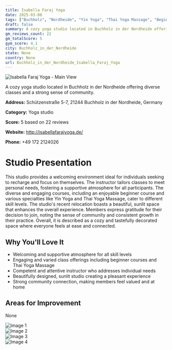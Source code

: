 ```yaml
---
title: Isabella Faraj Yoga
date: 2025-03-08
tags: ["Buchholz", "Nordheide", "Yin Yoga", "Thai Yoga Massage", "Beginner Yoga", "atmosphere", "size", "Buchholz in der Nordheide"]  
draft: false
summary: A cozy yoga studio located in Buchholz in der Nordheide offering diverse classes and a strong sense of community.
gm_reviews_count: 22
gm_totalScore: 5
gym_score: 4.1
city: Buchholz_in_der_Nordheide
state: None
country: None
url: Buchholz_in_der_Nordheide_Isabella_Faraj_Yoga
---
```


<div className="aspect-[16/9] relative my-8">
  <img 
    src="https://lh5.googleusercontent.com/p/AF1QipMs0SaA673m0s9ly7ZL0PxGVsTUHGT5arAapwmZ=w1920-h1080-k-no"
    alt="Isabella Faraj Yoga - Main View"
    className="object-cover absolute inset-0 w-full h-full rounded-lg"
  />
</div>

A cozy yoga studio located in Buchholz in der Nordheide offering diverse classes and a strong sense of community.

**Address:** Schützenstraße 5-7, 21244 Buchholz in der Nordheide, Germany

**Category:** Yoga studio

**Score:** 5 based on 22 reviews

**Website:** http://isabellafarajyoga.de/

**Phone:** +49 172 2124026

# Studio Presentation

This studio provides a welcoming environment ideal for individuals seeking to recharge and focus on themselves. The instructor tailors classes to meet personal needs, fostering a supportive atmosphere for all participants. The diverse and engaging courses, including an enjoyable beginner course and various specialties like Yin Yoga and Thai Yoga Massage, cater to different skill levels. The studio's recent relocation boasts a beautiful, sunlit space that enhances the overall experience. Members express gratitude for their decision to join, noting the sense of community and consistent growth in their practice. Overall, it is described as a cozy and tastefully decorated space where everyone feels at ease and connected.



## Why You'll Love It

- Welcoming and supportive atmosphere for all skill levels
- Engaging and varied class offerings including beginner courses and Thai Yoga Massage
- Competent and attentive instructor who addresses individual needs
- Beautifully designed, sunlit studio creating a pleasant experience
- Strong community connection, making members feel valued and at home

## Areas for Improvement

None

<div className="grid grid-cols-1 xl:grid-cols-2 gap-4 my-8">
<div className="aspect-[4/3] relative"><img src="https://lh5.googleusercontent.com/p/AF1QipM5WxMMXru9hDLzHkXRvgDs1rR-2tqL9g-_w9Pq=w1920-h1080-k-no" alt="Image 1" className="object-cover absolute inset-0 w-full h-full rounded-lg" /></div>
<div className="aspect-[4/3] relative"><img src="https://lh5.googleusercontent.com/p/AF1QipNcX0fitwnoqgMLAFHx8AVgunkPLIcHOpVLyczQ=w1920-h1080-k-no" alt="Image 2" className="object-cover absolute inset-0 w-full h-full rounded-lg" /></div>
<div className="aspect-[4/3] relative"><img src="https://lh5.googleusercontent.com/p/AF1QipPmHt3qvcXqaeboF-8R57i7pu8zZ6sR2KFsBopL=w1920-h1080-k-no" alt="Image 3" className="object-cover absolute inset-0 w-full h-full rounded-lg" /></div>
<div className="aspect-[4/3] relative"><img src="https://lh5.googleusercontent.com/p/AF1QipMOsDLgezxxqNd6qjNxliKdhHeX-TdRtF5PHLOw=w1920-h1080-k-no" alt="Image 4" className="object-cover absolute inset-0 w-full h-full rounded-lg" /></div>
</div>